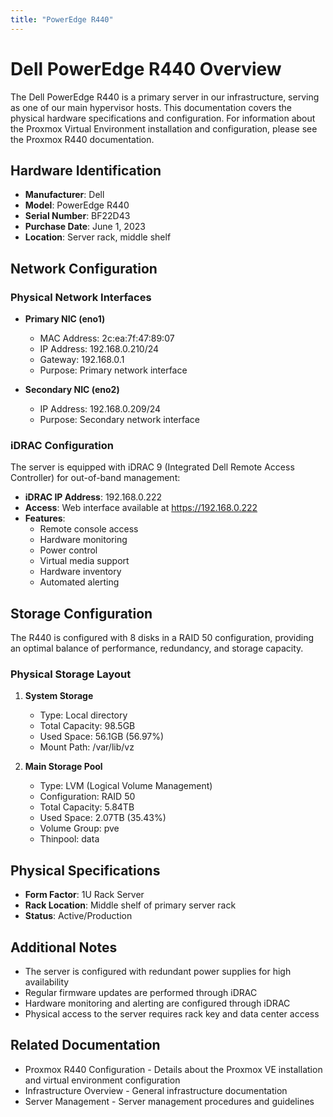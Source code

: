 ```yaml
---
title: "PowerEdge R440"
---
```


# Dell PowerEdge R440 Overview

The Dell PowerEdge R440 is a primary server in our infrastructure, serving as one of our main hypervisor hosts. This documentation covers the physical hardware specifications and configuration. For information about the Proxmox Virtual Environment installation and configuration, please see the Proxmox R440 documentation.

## Hardware Identification

- **Manufacturer**: Dell
- **Model**: PowerEdge R440
- **Serial Number**: BF22D43
- **Purchase Date**: June 1, 2023
- **Location**: Server rack, middle shelf

## Network Configuration

### Physical Network Interfaces

- **Primary NIC (eno1)**
  - MAC Address: 2c:ea:7f:47:89:07
  - IP Address: 192.168.0.210/24
  - Gateway: 192.168.0.1
  - Purpose: Primary network interface

- **Secondary NIC (eno2)**
  - IP Address: 192.168.0.209/24
  - Purpose: Secondary network interface

### iDRAC Configuration

The server is equipped with iDRAC 9 (Integrated Dell Remote Access Controller) for out-of-band management:

- **iDRAC IP Address**: 192.168.0.222
- **Access**: Web interface available at https://192.168.0.222
- **Features**:
  - Remote console access
  - Hardware monitoring
  - Power control
  - Virtual media support
  - Hardware inventory
  - Automated alerting

## Storage Configuration

The R440 is configured with 8 disks in a RAID 50 configuration, providing an optimal balance of performance, redundancy, and storage capacity.

### Physical Storage Layout

1. **System Storage**
   - Type: Local directory
   - Total Capacity: 98.5GB
   - Used Space: 56.1GB (56.97%)
   - Mount Path: /var/lib/vz

2. **Main Storage Pool**
   - Type: LVM (Logical Volume Management)
   - Configuration: RAID 50
   - Total Capacity: 5.84TB
   - Used Space: 2.07TB (35.43%)
   - Volume Group: pve
   - Thinpool: data

## Physical Specifications

- **Form Factor**: 1U Rack Server
- **Rack Location**: Middle shelf of primary server rack
- **Status**: Active/Production

## Additional Notes

- The server is configured with redundant power supplies for high availability
- Regular firmware updates are performed through iDRAC
- Hardware monitoring and alerting are configured through iDRAC
- Physical access to the server requires rack key and data center access

## Related Documentation

- Proxmox R440 Configuration - Details about the Proxmox VE installation and virtual environment configuration
- Infrastructure Overview - General infrastructure documentation
- Server Management - Server management procedures and guidelines
